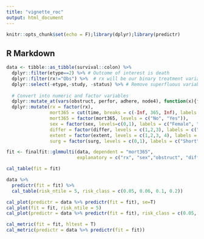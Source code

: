 ```yaml
---
title: "vignette_roc"
output: html_document
---
```


```r
knitr::opts_chunk$set(echo = F);library(dplyr);library(predictr)
```

## R Markdown


```r
data <- tibble::as_tibble(survival::colon) %>%
  dplyr::filter(etype==2) %>% # Outcome of interest is death
  dplyr::filter(rx!="Obs") %>%  # rx will be our binary treatment variable
  dplyr::select(-etype,-study, -status) %>% # Remove superfluous variables
  
  # Convert into numeric and factor variables
  dplyr::mutate_at(vars(obstruct, perfor, adhere, node4), function(x){factor(x, levels=c(0,1), labels = c("No", "Yes"))}) %>%
  dplyr::mutate(rx = factor(rx),
                mort365 = cut(time, breaks = c(-Inf, 365, Inf), labels = c("Yes", "No")),
                mort365 = factor(mort365, levels = c("No", "Yes")),
                sex = factor(sex, levels=c(0,1), labels = c("Female", "Male")),
                differ = factor(differ, levels = c(1,2,3), labels = c("Well", "Moderate", "Poor")),
                extent = factor(extent, levels = c(1,2,3, 4), labels = c("Submucosa", "Muscle", "Serosa", "Contiguous Structures")),
                surg = factor(surg, levels = c(0,1), labels = c("Short", "Long")))

fit <- finalfit::glmmulti(data, dependent = "mort365",
                          explanatory = c("rx", "sex","obstruct", "differ", "adhere", "perfor", "extent", "nodes", "surg"))
```

```r
cal_table(fit = fit)

data %>%
  predictr(fit = fit) %>%
  cal_table(risk_ntile = 5, risk_class = c(0.05, 0.06, 0.1, 0.2))
```

```r
cal_plot(predictr = data %>% predictr(fit = fit), se=T)
cal_plot(fit = fit, risk_ntile = 5)
cal_plot(predictr = data %>% predictr(fit = fit), risk_class = c(0.05, 0.06, 0.1, 0.2))
```


```r
cal_metric(fit = fit, hltest = T)
cal_metric(predictr = data %>% predictr(fit = fit))
```
